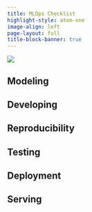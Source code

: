 ```yaml
---
title: MLOps Checklist
highlight-style: atom-one
image-align: left
page-layout: full
title-block-banner: true
---
```


![](images/mlops.png){.preview-image}

## Modeling

## Developing

## Reproducibility

## Testing

## Deployment

## Serving